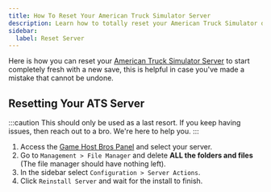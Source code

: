 ```yaml
---
title: How To Reset Your American Truck Simulator Server
description: Learn how to totally reset your American Truck Simulator dedicated server.
sidebar:
  label: Reset Server
---
```


Here is how you can reset your [American Truck Simulator Server](https://www.gamehostbros.com/american-truck-simulator-server-hosting/) to start completely fresh with a new save, this is helpful in case you've made a mistake that cannot be undone.

## Resetting Your ATS Server

:::caution
This should only be used as a last resort. If you keep having issues, then reach out to a bro. We're here to help you.
:::

<Steps>

1. Access the [Game Host Bros Panel](https://panel.gamehostbros.com/) and select your server.
2. Go to `Management > File Manager` and delete **ALL the folders and files** (The file manager should have nothing left).
3. In the sidebar select `Configuration > Server Actions`.
4. Click `Reinstall Server` and wait for the install to finish.
</Steps>